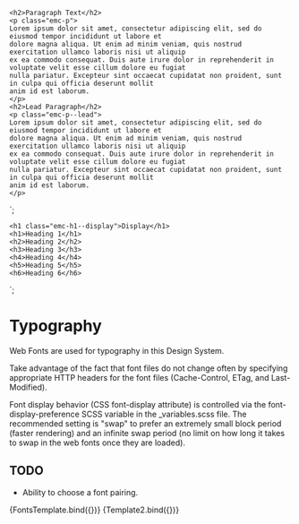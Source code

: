 
<Meta title="Components/Typography" component="Typography" />

    <h2>Paragraph Text</h2>
    <p class="emc-p">
    Lorem ipsum dolor sit amet, consectetur adipiscing elit, sed do eiusmod tempor incididunt ut labore et 
    dolore magna aliqua. Ut enim ad minim veniam, quis nostrud exercitation ullamco laboris nisi ut aliquip 
    ex ea commodo consequat. Duis aute irure dolor in reprehenderit in voluptate velit esse cillum dolore eu fugiat 
    nulla pariatur. Excepteur sint occaecat cupidatat non proident, sunt in culpa qui officia deserunt mollit 
    anim id est laborum.
    </p>
    <h2>Lead Paragraph</h2>
    <p class="emc-p--lead">
    Lorem ipsum dolor sit amet, consectetur adipiscing elit, sed do eiusmod tempor incididunt ut labore et 
    dolore magna aliqua. Ut enim ad minim veniam, quis nostrud exercitation ullamco laboris nisi ut aliquip 
    ex ea commodo consequat. Duis aute irure dolor in reprehenderit in voluptate velit esse cillum dolore eu fugiat 
    nulla pariatur. Excepteur sint occaecat cupidatat non proident, sunt in culpa qui officia deserunt mollit 
    anim id est laborum.
    </p>
`;

    <h1 class="emc-h1--display">Display</h1>
    <h1>Heading 1</h1>
    <h2>Heading 2</h2>
    <h3>Heading 3</h3>
    <h4>Heading 4</h4>
    <h5>Heading 5</h5>
    <h6>Heading 6</h6>    
`;

# Typography

Web Fonts are used for typography in this Design System.

Take advantage of the fact that font files do not change often by specifying appropriate HTTP headers for the font
files (Cache-Control, ETag, and Last-Modified).

Font display behavior (CSS font-display attribute) is controlled via the font-display-preference SCSS variable
in the _variables.scss file.  The recommended setting is "swap" to prefer an extremely small block period (faster
rendering) and an infinite swap period (no limit on how long it takes to swap in the web fonts once they are loaded).

## TODO

* Ability to choose a font pairing.

<Canvas>
    <Story name="Fonts" args={{
    }}>
      {FontsTemplate.bind({})}
    </Story>
</Canvas>

<Canvas>
    <Story name="Headings" args={{
        forceExpanded: false,
        siteBrandingName: 'Relativity',
        siteBrandingSlogan: 'The Princeton University Design System'
    }}>
      {Template2.bind({})}
    </Story>
</Canvas>
